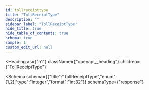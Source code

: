 ```yaml
---
id: tollreceipttype
title: "TollReceiptType"
description: ""
sidebar_label: "TollReceiptType"
hide_title: true
hide_table_of_contents: true
schema: true
sample: 1
custom_edit_url: null
---
```



<Heading
  as={"h1"}
  className={"openapi__heading"}
  children={"TollReceiptType"}
>
</Heading>





<Schema
  schema={{"title":"TollReceiptType","enum":[1,2],"type":"integer","format":"int32"}}
  schemaType={"response"}
>
  
</Schema>
            